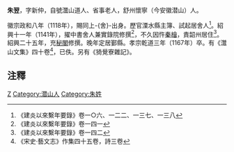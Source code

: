 '''朱翌'''{{BD|1097年||1167年|}}，字新仲，自號灊山道人、省事老人，舒州懷寧（今安徽潜山）人。

徽宗政和八年（1118年），賜同上-{舍}-出身。歷官溧水縣主簿、試起居舍人<ref>《建炎以來繫年要錄》卷一○六、一二二、一三七、一三八</ref>。紹興十一年（1141年），擢中書舍人兼實錄院修撰<ref>《建炎以來繫年要錄》卷一四一</ref>，不久因忤[[秦檜|秦檜]]，責韶州居住<ref>《建炎以來繫年要錄》卷一四二</ref>。紹興二十五年，充[[秘閣|秘閣]]修撰。晚年定居鄞縣。孝宗乾道三年（1167年）卒。有《灊山文集》四十卷<ref>《宋史·藝文志》作集四十五卷，詩三卷</ref>，已佚。另有《猗覺寮雜記》。

==注釋==
<div class="references-small">
<references />
</div>

[[Category:宋朝政治人物|Z]]
[[Category:潜山人|Category:潜山人]]
[[Category:朱姓|Category:朱姓]]